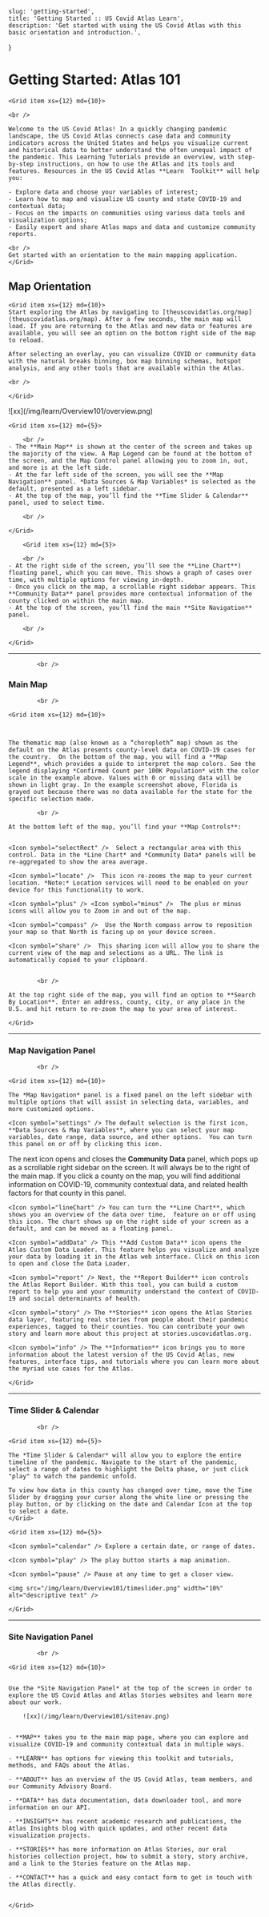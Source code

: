 
    slug: 'getting-started',
    title: 'Getting Started :: US Covid Atlas Learn',
    description: 'Get started with using the US Covid Atlas with this basic orientation and introduction.',
}

# Getting Started: Atlas 101

<Grid container spacing={8}>

    <Grid item xs={12} md={10}>

    <br />

    Welcome to the US Covid Atlas! In a quickly changing pandemic landscape, the US Covid Atlas connects case data and community indicators across the United States and helps you visualize current and historical data to better understand the often unequal impact of the pandemic. This Learning Tutorials provide an overview, with step-by-step instructions, on how to use the Atlas and its tools and features. Resources in the US Covid Atlas **Learn  Toolkit** will help you: 

    - Explore data and choose your variables of interest; 
    - Learn how to map and visualize US county and state COVID-19 and contextual data; 
    - Focus on the impacts on communities using various data tools and visualization options; 
    - Easily export and share Atlas maps and data and customize community reports. 
    
    <br />
    Get started with an orientation to the main mapping application. 
    </Grid>

</Grid>


## Map Orientation

<Grid container spacing={8}>

    <Grid item xs={12} md={10}>
    Start exploring the Atlas by navigating to [theuscovidatlas.org/map](theuscovidatlas.org/map). After a few seconds, the main map will load. If you are returning to the Atlas and new data or features are available, you will see an option on the bottom right side of the map to reload. 

    After selecting an overlay, you can visualize COVID or community data with the natural breaks binning, box map binning schemas, hotspot analysis, and any other tools that are available within the Atlas.

    <br />

    </Grid>

</Grid>

<Grid container spacing={8}>
    <Grid item xs={12} md={10}>
        ![xx](/img/learn/Overview101/overview.png)
    </Grid>
  </Grid>


<Grid container spacing={8}>

    <Grid item xs={12} md={5}>

        <br />
    - The **Main Map** is shown at the center of the screen and takes up the majority of the view. A Map Legend can be found at the bottom of the screen, and the Map Control panel allowing you to zoom in, out, and more is at the left side. 
    - At the far left side of the screen, you will see the **Map Navigation** panel. *Data Sources & Map Variables* is selected as the default, presented as a left sidebar.
    - At the top of the map, you’ll find the **Time Slider & Calendar** panel, used to select time.

        <br />

    </Grid>

        <Grid item xs={12} md={5}>

        <br />
    - At the right side of the screen, you’ll see the **Line Chart**) floating panel, which you can move. This shows a graph of cases over time, with multiple options for viewing in-depth. 
    - Once you click on the map, a scrollable right sidebar appears. This **Community Data** panel provides more contextual information of the county clicked on within the main map.
    - At the top of the screen, you’ll find the main **Site Navigation** panel. 

        <br />

    </Grid>


</Grid>

<hr />

            <br />
### Main Map
            <br />
<Grid container spacing={8}>

    <Grid item xs={12} md={10}>



    The thematic map (also known as a “choropleth” map) shown as the default on the Atlas presents county-level data on COVID-19 cases for the country.  On the bottom of the map, you will find a **Map Legend**, which provides a guide to interpret the map colors. See the legend displaying *Confirmed Count per 100K Population* with the color scale in the example above. Values with 0 or missing data will be shown in light gray. In the example screenshot above, Florida is grayed out because there was no data available for the state for the specific selection made. 

            <br />

    At the bottom left of the map, you’ll find your **Map Controls**:


    <Icon symbol="selectRect" />  Select a rectangular area with this control. Data in the *Line Chart* and *Community Data* panels will be re-aggregated to show the area average.

    <Icon symbol="locate" />  This icon re-zooms the map to your current location. *Note:* Location services will need to be enabled on your device for this functionality to work.

    <Icon symbol="plus" /> <Icon symbol="minus" />  The plus or minus icons will allow you to Zoom in and out of the map.

    <Icon symbol="compass" />  Use the North compass arrow to reposition your map so that North is facing up on your device screen.

    <Icon symbol="share" />  This sharing icon will allow you to share the current view of the map and selections as a URL. The link is automatically copied to your clipboard.


            <br />

    At the top right side of the map, you will find an option to **Search By Location**. Enter an address, county, city, or any place in the U.S. and hit return to re-zoom the map to your area of interest.

    </Grid>

</Grid>

<hr />

### Map Navigation Panel
            <br />
<Grid container spacing={8} >

    <Grid item xs={12} md={10}>

    The *Map Navigation* panel is a fixed panel on the left sidebar with multiple options that will assist in selecting data, variables, and more customized options. 

    <Icon symbol="settings" /> The default selection is the first icon, **Data Sources & Map Variables**, where you can select your map variables, date range, data source, and other options.  You can turn this panel on or off by clicking this icon.

   <Icon symbol="summary" />  The next icon opens and closes the **Community Data** panel, which pops up as a scrollable right sidebar on the screen. It will always be to the right of the main map. If you click a county on the map, you will find additional information on COVID-19, community contextual data, and related health factors for that county in this panel.

    <Icon symbol="lineChart" /> You can turn the **Line Chart**, which shows you an overview of the data over time,  feature on or off using this icon. The chart shows up on the right side of your screen as a default, and can be moved as a floating panel.

    <Icon symbol="addData" /> This **Add Custom Data** icon opens the Atlas Custom Data Loader. This feature helps you visualize and analyze your data by loading it in the Atlas web interface. Click on this icon to open and close the Data Loader. 

    <Icon symbol="report" /> Next, the **Report Builder** icon controls the Atlas Report Builder. With this tool, you can build a custom report to help you and your community understand the context of COVID-19 and social determinants of health. 

    <Icon symbol="story" /> The **Stories** icon opens the Atlas Stories data layer, featuring real stories from people about their pandemic experiences, tagged to their counties. You can contribute your own story and learn more about this project at stories.uscovidatlas.org. 

    <Icon symbol="info" /> The **Information** icon brings you to more information about the latest version of the US Covid Atlas, new features, interface tips, and tutorials where you can learn more about the myriad use cases for the Atlas. 

    </Grid>

</Grid>

<hr />

### Time Slider & Calendar 
            <br />
<Grid container spacing={8}>

    <Grid item xs={12} md={5}>

    The *Time Slider & Calendar* will allow you to explore the entire timeline of the pandemic. Navigate to the start of the pandemic, select a range of dates to highlight the Delta phase, or just click "play" to watch the pandemic unfold.

    To view how data in this county has changed over time, move the Time Slider by dragging your cursor along the white line or pressing the play button, or by clicking on the date and Calendar Icon at the top to select a date. 
    </Grid>
    
    <Grid item xs={12} md={5}>

    <Icon symbol="calendar" /> Explore a certain date, or range of dates.

    <Icon symbol="play" /> The play button starts a map animation.

    <Icon symbol="pause" /> Pause at any time to get a closer view.

    <img src="/img/learn/Overview101/timeslider.png" width="10%"  alt="descriptive text" />

    </Grid>

</Grid>

<hr />

### Site Navigation Panel
            <br />
<Grid container spacing={8}>

    <Grid item xs={12} md={10}>


    Use the *Site Navigation Panel* at the top of the screen in order to explore the US Covid Atlas and Atlas Stories websites and learn more about our work. 

        ![xx](/img/learn/Overview101/sitenav.png)


    - **MAP** takes you to the main map page, where you can explore and visualize COVID-19 and community contextual data in multiple ways.

    - **LEARN** has options for viewing this toolkit and tutorials, methods, and FAQs about the Atlas. 
    
    - **ABOUT** has an overview of the US Covid Atlas, team members, and our Community Advisory Board. 
    
    - **DATA** has data documentation, data downloader tool, and more information on our API. 
    
    - **INSIGHTS** has recent academic research and publications, the Atlas Insights blog with quick updates, and other recent data visualization projects. 
    
    - **STORIES** has more information on Atlas Stories, our oral histories collection project, how to submit a story, story archive, and a link to the Stories feature on the Atlas map. 
    
    - **CONTACT** has a quick and easy contact form to get in touch with the Atlas directly. 


    </Grid>

</Grid>


